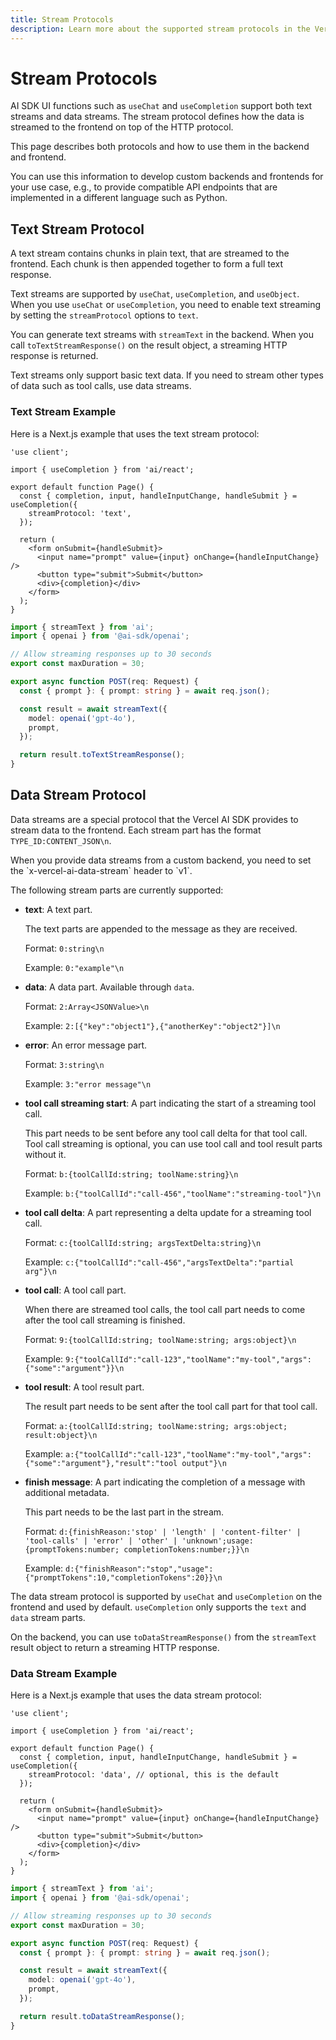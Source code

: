 ```yaml
---
title: Stream Protocols
description: Learn more about the supported stream protocols in the Vercel AI SDK.
---
```


# Stream Protocols

AI SDK UI functions such as `useChat` and `useCompletion` support both text streams and data streams.
The stream protocol defines how the data is streamed to the frontend on top of the HTTP protocol.

This page describes both protocols and how to use them in the backend and frontend.

You can use this information to develop custom backends and frontends for your use case, e.g.,
to provide compatible API endpoints that are implemented in a different language such as Python.

## Text Stream Protocol

A text stream contains chunks in plain text, that are streamed to the frontend.
Each chunk is then appended together to form a full text response.

Text streams are supported by `useChat`, `useCompletion`, and `useObject`.
When you use `useChat` or `useCompletion`, you need to enable text streaming
by setting the `streamProtocol` options to `text`.

You can generate text streams with `streamText` in the backend.
When you call `toTextStreamResponse()` on the result object,
a streaming HTTP response is returned.

<Note>
  Text streams only support basic text data. If you need to stream other types
  of data such as tool calls, use data streams.
</Note>

### Text Stream Example

Here is a Next.js example that uses the text stream protocol:

```tsx filename='app/page.tsx' highlight="7"
'use client';

import { useCompletion } from 'ai/react';

export default function Page() {
  const { completion, input, handleInputChange, handleSubmit } = useCompletion({
    streamProtocol: 'text',
  });

  return (
    <form onSubmit={handleSubmit}>
      <input name="prompt" value={input} onChange={handleInputChange} />
      <button type="submit">Submit</button>
      <div>{completion}</div>
    </form>
  );
}
```

```ts filename='app/api/completion/route.ts' highlight="15"
import { streamText } from 'ai';
import { openai } from '@ai-sdk/openai';

// Allow streaming responses up to 30 seconds
export const maxDuration = 30;

export async function POST(req: Request) {
  const { prompt }: { prompt: string } = await req.json();

  const result = await streamText({
    model: openai('gpt-4o'),
    prompt,
  });

  return result.toTextStreamResponse();
}
```

## Data Stream Protocol

Data streams are a special protocol that the Vercel AI SDK provides to stream data to the frontend.
Each stream part has the format `TYPE_ID:CONTENT_JSON\n`.

<Note>
  When you provide data streams from a custom backend, you need to set the
  `x-vercel-ai-data-stream` header to `v1`.
</Note>

The following stream parts are currently supported:

- **text**: A text part.

  The text parts are appended to the message as they are received.

  Format: `0:string\n`

  Example: `0:"example"\n`

- **data**: A data part. Available through `data`.

  Format: `2:Array<JSONValue>\n`

  Example: `2:[{"key":"object1"},{"anotherKey":"object2"}]\n`

- **error**: An error message part.

  Format: `3:string\n`

  Example: `3:"error message"\n`

- **tool call streaming start**: A part indicating the start of a streaming tool call.

  This part needs to be sent before any tool call delta for that tool call.
  Tool call streaming is optional, you can use tool call and tool result parts without it.

  Format: `b:{toolCallId:string; toolName:string}\n`

  Example: `b:{"toolCallId":"call-456","toolName":"streaming-tool"}\n`

- **tool call delta**: A part representing a delta update for a streaming tool call.

  Format: `c:{toolCallId:string; argsTextDelta:string}\n`

  Example: `c:{"toolCallId":"call-456","argsTextDelta":"partial arg"}\n`

- **tool call**: A tool call part.

  When there are streamed tool calls, the tool call part needs to come after the tool call streaming is finished.

  Format: `9:{toolCallId:string; toolName:string; args:object}\n`

  Example: `9:{"toolCallId":"call-123","toolName":"my-tool","args":{"some":"argument"}}\n`

- **tool result**: A tool result part.

  The result part needs to be sent after the tool call part for that tool call.

  Format: `a:{toolCallId:string; toolName:string; args:object; result:object}\n`

  Example: `a:{"toolCallId":"call-123","toolName":"my-tool","args":{"some":"argument"},"result":"tool output"}\n`

- **finish message**: A part indicating the completion of a message with additional metadata.

  This part needs to be the last part in the stream.

  Format: `d:{finishReason:'stop' | 'length' | 'content-filter' | 'tool-calls' | 'error' | 'other' | 'unknown';usage:{promptTokens:number; completionTokens:number;}}\n`

  Example: `d:{"finishReason":"stop","usage":{"promptTokens":10,"completionTokens":20}}\n`

The data stream protocol is supported
by `useChat` and `useCompletion` on the frontend and used by default.
`useCompletion` only supports the `text` and `data` stream parts.

On the backend, you can use `toDataStreamResponse()` from the `streamText` result object to return a streaming HTTP response.

### Data Stream Example

Here is a Next.js example that uses the data stream protocol:

```tsx filename='app/page.tsx' highlight="7"
'use client';

import { useCompletion } from 'ai/react';

export default function Page() {
  const { completion, input, handleInputChange, handleSubmit } = useCompletion({
    streamProtocol: 'data', // optional, this is the default
  });

  return (
    <form onSubmit={handleSubmit}>
      <input name="prompt" value={input} onChange={handleInputChange} />
      <button type="submit">Submit</button>
      <div>{completion}</div>
    </form>
  );
}
```

```ts filename='app/api/completion/route.ts' highlight="15"
import { streamText } from 'ai';
import { openai } from '@ai-sdk/openai';

// Allow streaming responses up to 30 seconds
export const maxDuration = 30;

export async function POST(req: Request) {
  const { prompt }: { prompt: string } = await req.json();

  const result = await streamText({
    model: openai('gpt-4o'),
    prompt,
  });

  return result.toDataStreamResponse();
}
```
